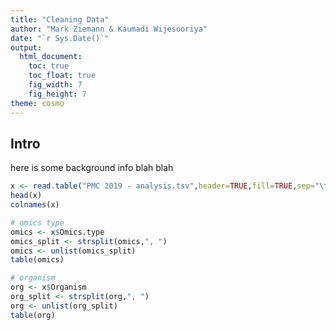 ```yaml
---
title: "Cleaning Data"
author: "Mark Ziemann & Kaumadi Wijesooriya"
date: "`r Sys.Date()`"
output:
  html_document:
    toc: true
    toc_float: true
    fig_width: 7
    fig_height: 7
theme: cosmo
---
```


## Intro

here is some background info blah blah


```r

x <- read.table("PMC 2019 - analysis.tsv",header=TRUE,fill=TRUE,sep="\t")
head(x)
colnames(x)

# omics type
omics <- x$Omics.type
omics_split <- strsplit(omics,", ")
omics <- unlist(omics_split)
table(omics)

# organism
org <- x$Organism
org_split <- strsplit(org,", ")
org <- unlist(org_split)
table(org)

```